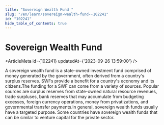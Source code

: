 ```yaml
---
title: "Sovereign Wealth Fund "
slug: "/en/learn/sovereign-wealth-fund--102241"
id: "102241"
hide_table_of_contents: true
---
```



# Sovereign Wealth Fund 

<ArticleMeta id={102241} updatedAt={'2023-09-26 13:59:00'} />
<div className='border-solid border-b border-t-0 my-4 border-[var(--ifm-color-gray-300)]' />

A sovereign wealth fund is a state-owned investment fund comprised of money generated by the government, often derived from a country's surplus reserves. SWFs provide a benefit for a country's economy and its citizens.The funding for a SWF can come from a variety of sources. Popular sources are surplus reserves from state-owned natural resource revenues, trade surpluses, bank reserves that may accumulate from budgeting excesses, foreign currency operations, money from privatizations, and governmental transfer payments.In general, sovereign wealth funds usually have a targeted purpose. Some countries have sovereign wealth funds that can be similar to venture capital for the private sector.
